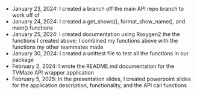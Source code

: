 - January 23, 2024: I created a branch off the main API repo branch to work off of
- January 24, 2024: I created a get_shows(), format_show_name(), and main() functions
- January 25, 2024: I created documentation using Roxygen2 the the functions I created above; I combined my functions above with the functions my other teammates made
- January 30, 2024: I created a unittest file to test all the functions in our package
- February 2, 2024: I wrote the README.md documentation for the TVMaze API wrapper application
- February 5, 2025: In the presentation slides, I created powerpoint slides for the application description, functionality, and the API call functions